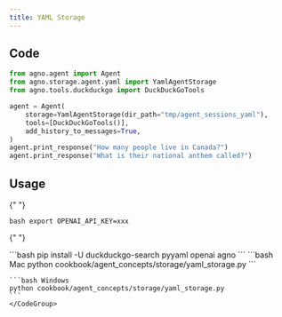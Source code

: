 ```yaml
---
title: YAML Storage
---
```


## Code

```python cookbook/agent_concepts/storage/yaml_storage.py
from agno.agent import Agent
from agno.storage.agent.yaml import YamlAgentStorage
from agno.tools.duckduckgo import DuckDuckGoTools

agent = Agent(
    storage=YamlAgentStorage(dir_path="tmp/agent_sessions_yaml"),
    tools=[DuckDuckGoTools()],
    add_history_to_messages=True,
)
agent.print_response("How many people live in Canada?")
agent.print_response("What is their national anthem called?")
```

## Usage

<Steps>
  <Snippet file="create-venv-step.mdx" />

{" "}

<Step title="Set your API key">```bash export OPENAI_API_KEY=xxx ```</Step>

{" "}

<Step title="Install libraries">
  ```bash pip install -U duckduckgo-search pyyaml openai agno ```
</Step>

  <Step title="Run Agent">
    <CodeGroup>
    ```bash Mac
    python cookbook/agent_concepts/storage/yaml_storage.py
    ```

    ```bash Windows
    python cookbook/agent_concepts/storage/yaml_storage.py
    ```
    </CodeGroup>

  </Step>
</Steps>
